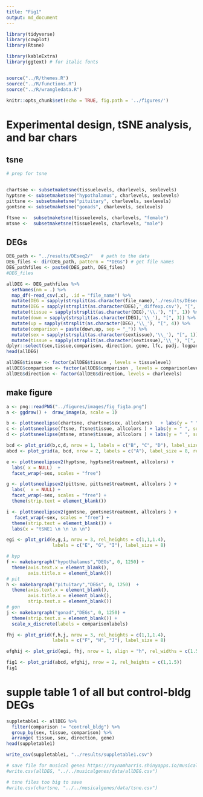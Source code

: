 ```yaml
---
title: "Fig1"
output: md_document
---
```


```r
library(tidyverse)
library(cowplot)
library(Rtsne)

library(kableExtra) 
library(ggtext) # for italic fonts


source("../R/themes.R")
source("../R/functions.R")
source("../R/wrangledata.R")

knitr::opts_chunk$set(echo = TRUE, fig.path = '../figures/')
```

#  Experimental design, tSNE analysis, and bar chars


## tsne

```r

# prep for tsne


chartsne <- subsetmaketsne(tissuelevels, charlevels, sexlevels)
hyptsne <- subsetmaketsne("hypothalamus", charlevels, sexlevels)
pittsne <- subsetmaketsne("pituitary", charlevels, sexlevels)
gontsne <- subsetmaketsne("gonads", charlevels, sexlevels)

ftsne <-  subsetmaketsne(tissuelevels, charlevels, "female")
mtsne <-  subsetmaketsne(tissuelevels, charlevels, "male")

```

## DEGs

```r
DEG_path <- "../results/DEseq2/"   # path to the data
DEG_files <- dir(DEG_path, pattern = "*DEGs") # get file names
DEG_pathfiles <- paste0(DEG_path, DEG_files)
#DEG_files

allDEG <- DEG_pathfiles %>%
  setNames(nm = .) %>% 
  map_df(~read_csv(.x), .id = "file_name") %>% 
  mutate(DEG = sapply(strsplit(as.character(file_name),'./results/DEseq2/'), "[", 2))  %>% 
  mutate(DEG = sapply(strsplit(as.character(DEG),'_diffexp.csv'), "[", 1))  %>% 
  mutate(tissue = sapply(strsplit(as.character(DEG),'\\.'), "[", 1)) %>%
  mutate(down = sapply(strsplit(as.character(DEG),'\\_'), "[", 3)) %>%
  mutate(up = sapply(strsplit(as.character(DEG),'\\_'), "[", 4)) %>%
  mutate(comparison = paste(down,up, sep = "_")) %>%
  mutate(sex = sapply(strsplit(as.character(sextissue),'\\_'), "[", 1)) %>%
  mutate(tissue = sapply(strsplit(as.character(sextissue),'\\_'), "[", 2)) %>%
dplyr::select(sex,tissue,comparison, direction, gene, lfc, padj, logpadj) 
head(allDEG)

allDEG$tissue <- factor(allDEG$tissue , levels = tissuelevel)
allDEG$comparison <- factor(allDEG$comparison , levels = comparisonlevels)
allDEG$direction <- factor(allDEG$direction, levels = charlevels)
```

## make figure

```r


a <- png::readPNG("../figures/images/fig_fig1a.png")
a <- ggdraw() +  draw_image(a, scale = 1)

b <- plottsneelipse(chartsne, chartsne$sex, allcolors)   + labs(y = " ", subtitle = "~ tissue * sex")    
c <- plottsneelipse(ftsne, ftsne$tissue, allcolors ) + labs(y = " ", subtitle = "~ tissue, females only")
d <- plottsneelipse(mtsne, mtsne$tissue, allcolors ) + labs(y = " ", subtitle = "~ tissue, males only") 

bcd <- plot_grid(b,c,d, nrow = 1, labels = c("B", "C", "D"), label_size = 8 )
abcd <- plot_grid(a, bcd, nrow = 2, labels = c("A"), label_size = 8, rel_heights = c(1,1))

e <- plottsneelipsev2(hyptsne, hyptsne$treatment, allcolors) + 
  labs( x = NULL)  + 
  facet_wrap(~sex, scales = "free")

g <- plottsneelipsev2(pittsne, pittsne$treatment, allcolors ) + 
  labs(  x = NULL) + 
  facet_wrap(~sex, scales = "free") +
  theme(strip.text = element_blank())

i <- plottsneelipsev2(gontsne, gontsne$treatment, allcolors ) + 
   facet_wrap(~sex, scales = "free") +
  theme(strip.text = element_blank()) +
  labs(x = "tSNE1 \n \n \n \n")

egi <- plot_grid(e,g,i, nrow = 3, rel_heights = c(1,1,1.4),
                 labels = c("E", "G", "I"), label_size = 8)

# hyp
f <- makebargraph("hypothalamus","DEGs", 0, 1250) + 
  theme(axis.text.x = element_blank(), 
        axis.title.x = element_blank())  
# pit
h <- makebargraph("pituitary","DEGs", 0, 1250)  +  
  theme(axis.text.x = element_blank(), 
        axis.title.x = element_blank(), 
        strip.text.x = element_blank())  
# gon
j <- makebargraph("gonad","DEGs", 0, 1250) +  
  theme(strip.text.x = element_blank()) +
  scale_x_discrete(labels = comparisonlabels)

fhj <- plot_grid(f,h,j, nrow = 3, rel_heights = c(1,1,1.4),
                 labels = c("F", "H", "J"), label_size = 8)  

efghij <- plot_grid(egi, fhj, nrow = 1, align = "h", rel_widths = c(1.5,2))

fig1 <- plot_grid(abcd, efghij, nrow = 2, rel_heights = c(1,1.5))
fig1
```

# supple table 1 of all but control-bldg DEGs

```r
suppletable1 <- allDEG %>%
  filter(comparison != "control_bldg") %>%
  group_by(sex, tissue, comparison) %>%
  arrange( tissue, sex, direction, gene)
head(suppletable1)

write_csv(suppletable1, "../results/suppletable1.csv")

# save file for musical genes https://raynamharris.shinyapps.io/musicalgenes/
#write.csv(allDEG, "../../musicalgenes/data/allDEG.csv")

# tsne files too big to save
#write.csv(chartsne, "../../musicalgenes/data/tsne.csv")
```
